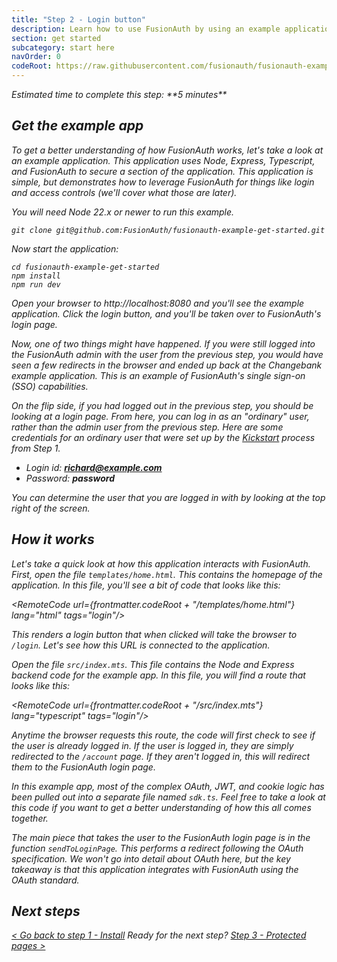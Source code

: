 ```yaml
---
title: "Step 2 - Login button"
description: Learn how to use FusionAuth by using an example application that has a login button defined.
section: get started
subcategory: start here
navOrder: 0
codeRoot: https://raw.githubusercontent.com/fusionauth/fusionauth-example-express-start-here/refs/heads/bpontarelli/getting-started-with-steps
---
```


<div className="border border-green-700 px-3 rounded-md">
  <i className="fa-duotone fa-stopwatch fa-2x mr-2 text-green-700 align-middle"/> Estimated time to complete this step: **5 minutes**
</div>

## Get the example app

To get a better understanding of how FusionAuth works, let's take a look at an example application. This application uses Node, Express, Typescript, and FusionAuth to secure a section of the application. This application is simple, but demonstrates how to leverage FusionAuth for things like login and access controls (we'll cover what those are later).

<Aside type="note" title="Prequisites">
You will need Node 22.x or newer to run this example.
</Aside>

```shell
git clone git@github.com:FusionAuth/fusionauth-example-get-started.git
```

Now start the application:

```shell
cd fusionauth-example-get-started
npm install
npm run dev
```

Open your browser to http://localhost:8080 and you'll see the example application. Click the login button, and you'll be taken over to FusionAuth's login page.

Now, one of two things might have happened. If you were still logged into the FusionAuth admin with the user from the previous step, you would have seen a few redirects in the browser and ended up back at the Changebank example application. This is an example of FusionAuth's single sign-on (SSO) capabilities.

On the flip side, if you had logged out in the previous step, you should be looking at a login page. From here, you can log in as an "ordinary" user, rather than the admin user from the previous step. Here are some credentials for an ordinary user that were set up by the [Kickstart](/docs/get-started/download-and-install/development/kickstart) process from Step 1.

* Login id: **richard@example.com**
* Password: **password**

You can determine the user that you are logged in with by looking at the top right of the screen.

## How it works

Let's take a quick look at how this application interacts with FusionAuth. First, open the file `templates/home.html`. This contains the homepage of the application. In this file, you'll see a bit of code that looks like this:

<RemoteCode url={frontmatter.codeRoot + "/templates/home.html"} lang="html" tags="login"/>

This renders a login button that when clicked will take the browser to `/login`. Let's see how this URL is connected to the application.

Open the file `src/index.mts`. This file contains the Node and Express backend code for the example app. In this file, you will find a route that looks like this:

<RemoteCode url={frontmatter.codeRoot + "/src/index.mts"} lang="typescript" tags="login"/>

Anytime the browser requests this route, the code will first check to see if the user is already logged in. If the user is logged in, they are simply redirected to the `/account` page. If they aren't logged in, this will redirect them to the FusionAuth login page.

In this example app, most of the complex OAuth, JWT, and cookie logic has been pulled out into a separate file named `sdk.ts`. Feel free to take a look at this code if you want to get a better understanding of how this all comes together.

The main piece that takes the user to the FusionAuth login page is in the function `sendToLoginPage`. This performs a redirect following the OAuth specification. We won't go into detail about OAuth here, but the key takeaway is that this application integrates with FusionAuth using the OAuth standard.

## Next steps

[\< Go back to step 1 - Install](step-1) <span className="inline-block mx-6 font-bold">Ready for the next step?</span> [ Step 3 - Protected pages \>](step-3)


